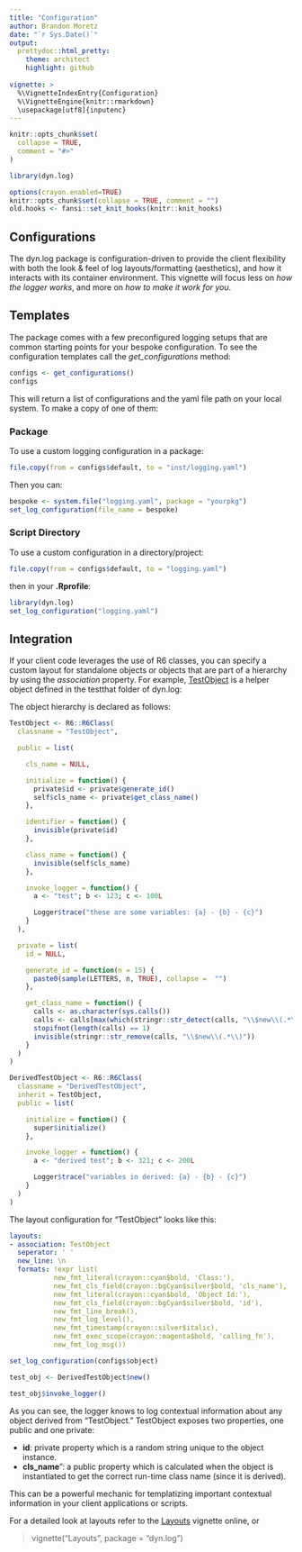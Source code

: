 ```yaml
---
title: "Configuration"
author: Brandon Moretz
date: "`r Sys.Date()`"
output:
  prettydoc::html_pretty:
    theme: architect
    highlight: github
  
vignette: >
  %\VignetteIndexEntry{Configuration}
  %\VignetteEngine{knitr::rmarkdown}
  \usepackage[utf8]{inputenc}
---
```



```r
knitr::opts_chunk$set(
  collapse = TRUE,
  comment = "#>"
)
```

```r
library(dyn.log)
```

```r
options(crayon.enabled=TRUE)
knitr::opts_chunk$set(collapse = TRUE, comment = "")
old.hooks <- fansi::set_knit_hooks(knitr::knit_hooks)
```

## Configurations

The dyn.log package is configuration-driven to provide the client flexibility with both the look & feel of log layouts/formatting (aesthetics), and how it interacts with its container environment. This vignette will focus less on *how the logger works*, and more on *how to make it work for you*.

## Templates

The package comes with a few preconfigured logging setups that are common starting points for your bespoke configuration. To see the configuration templates call the *get_configurations* method:


```r
configs <- get_configurations()
configs
```

This will return a list of configurations and the yaml file path on your local system. To make a copy of one of them:

### Package

To use a custom logging configuration in a package:

```r
file.copy(from = configs$default, to = "inst/logging.yaml")
```

Then you can:

```r
bespoke <- system.file("logging.yaml", package = "yourpkg")
set_log_configuration(file_name = bespoke)
```

### Script Directory

To use a custom configuration in a directory/project:

```r
file.copy(from = configs$default, to = "logging.yaml")
```

then in your **.Rprofile**:

```r
library(dyn.log)
set_log_configuration("logging.yaml")
```

## Integration

If your client code leverages the use of R6 classes, you can specify a custom layout for standalone objects or objects that are part of a hierarchy by using the *association* property. For example, [TestObject](https://github.com/bmoretz/dyn.log/blob/master/tests/testthat/helper-objects.R) is a helper object defined in the testthat folder of dyn.log:

The object hierarchy is declared as follows:

```r
TestObject <- R6::R6Class(
  classname = "TestObject",

  public = list(

    cls_name = NULL,

    initialize = function() {
      private$id <- private$generate_id()
      self$cls_name <- private$get_class_name()
    },

    identifier = function() {
      invisible(private$id)
    },

    class_name = function() {
      invisible(self$cls_name)
    },

    invoke_logger = function() {
      a <- "test"; b <- 123; c <- 100L

      Logger$trace("these are some variables: {a} - {b} - {c}")
    }
  ),

  private = list(
    id = NULL,

    generate_id = function(n = 15) {
      paste0(sample(LETTERS, n, TRUE), collapse =  "")
    },

    get_class_name = function() {
      calls <- as.character(sys.calls())
      calls <- calls[max(which(stringr::str_detect(calls, "\\$new\\(.*\\)")))]
      stopifnot(length(calls) == 1)
      invisible(stringr::str_remove(calls, "\\$new\\(.*\\)"))
    }
  )
)

DerivedTestObject <- R6::R6Class(
  classname = "DerivedTestObject",
  inherit = TestObject,
  public = list(

    initialize = function() {
      super$initialize()
    },

    invoke_logger = function() {
      a <- "derived test"; b <- 321; c <- 200L

      Logger$trace("variables in derived: {a} - {b} - {c}")
    }
  )
)
```

The layout configuration for "TestObject" looks like this:

```yaml
layouts:
- association: TestObject
  seperator: ' '
  new_line: \n
  formats: !expr list(
           new_fmt_literal(crayon::cyan$bold, 'Class:'),
           new_fmt_cls_field(crayon::bgCyan$silver$bold, 'cls_name'),
           new_fmt_literal(crayon::cyan$bold, 'Object Id:'),
           new_fmt_cls_field(crayon::bgCyan$silver$bold, 'id'),
           new_fmt_line_break(),
           new_fmt_log_level(),
           new_fmt_timestamp(crayon::silver$italic),
           new_fmt_exec_scope(crayon::magenta$bold, 'calling_fn'),
           new_fmt_log_msg())
```

```r

set_log_configuration(configs$object)

test_obj <- DerivedTestObject$new()

test_obj$invoke_logger()
```

As you can see, the logger knows to log contextual information about any object derived from "TestObject." TestObject exposes two properties, one public and one private:

+ **id**: private property which is a random string unique to the object instance.
+ **cls_name**": a public property which is calculated when the object is instantiated to get the correct run-time class name (since it is derived).

This can be a powerful mechanic for templatizing important contextual information in your client applications or scripts.

For a detailed look at layouts refer to the [Layouts](https://bmoretz.github.io/dyn.log/articles/Layouts.html) vignette online, or

> vignette("Layouts", package = "dyn.log")
